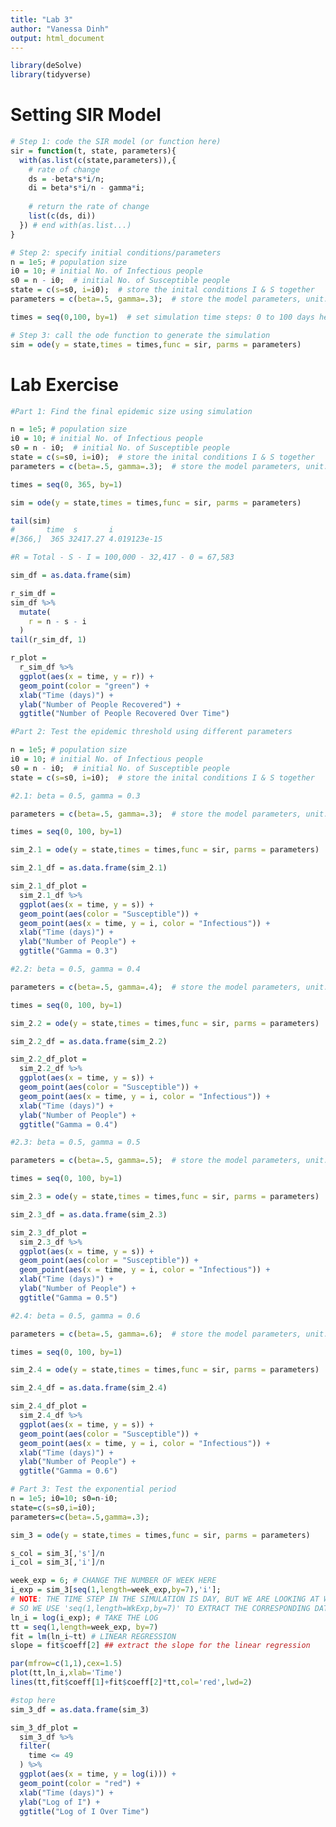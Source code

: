 ```yaml
---
title: "Lab 3"
author: "Vanessa Dinh"
output: html_document
---
```


```r
library(deSolve)
library(tidyverse)
```

# Setting SIR Model

```r
# Step 1: code the SIR model (or function here)
sir = function(t, state, parameters){
  with(as.list(c(state,parameters)),{
    # rate of change
    ds = -beta*s*i/n;
    di = beta*s*i/n - gamma*i;
    
    # return the rate of change
    list(c(ds, di))
  }) # end with(as.list...)
}

```

```r
# Step 2: specify initial conditions/parameters
n = 1e5; # population size
i0 = 10; # initial No. of Infectious people
s0 = n - i0;  # initial No. of Susceptible people
state = c(s=s0, i=i0);  # store the inital conditions I & S together 
parameters = c(beta=.5, gamma=.3);  # store the model parameters, unit: per day

times = seq(0,100, by=1)  # set simulation time steps: 0 to 100 days here

```

```r
# Step 3: call the ode function to generate the simulation
sim = ode(y = state,times = times,func = sir, parms = parameters)
```

# Lab Exercise

```r
#Part 1: Find the final epidemic size using simulation

n = 1e5; # population size
i0 = 10; # initial No. of Infectious people
s0 = n - i0;  # initial No. of Susceptible people
state = c(s=s0, i=i0);  # store the inital conditions I & S together 
parameters = c(beta=.5, gamma=.3);  # store the model parameters, unit: per day

times = seq(0, 365, by=1)

sim = ode(y = state,times = times,func = sir, parms = parameters)

tail(sim)
#       time  s       i
#[366,]  365 32417.27 4.019123e-15

#R = Total - S - I = 100,000 - 32,417 - 0 = 67,583

sim_df = as.data.frame(sim)

r_sim_df = 
sim_df %>% 
  mutate(
    r = n - s - i
  ) 
tail(r_sim_df, 1)

r_plot = 
  r_sim_df %>% 
  ggplot(aes(x = time, y = r)) +
  geom_point(color = "green") +
  xlab("Time (days)") +
  ylab("Number of People Recovered") +
  ggtitle("Number of People Recovered Over Time")
```

```r
#Part 2: Test the epidemic threshold using different parameters

n = 1e5; # population size
i0 = 10; # initial No. of Infectious people
s0 = n - i0;  # initial No. of Susceptible people
state = c(s=s0, i=i0);  # store the inital conditions I & S together 

#2.1: beta = 0.5, gamma = 0.3

parameters = c(beta=.5, gamma=.3);  # store the model parameters, unit: per day

times = seq(0, 100, by=1)

sim_2.1 = ode(y = state,times = times,func = sir, parms = parameters)

sim_2.1_df = as.data.frame(sim_2.1)

sim_2.1_df_plot = 
  sim_2.1_df %>% 
  ggplot(aes(x = time, y = s)) +
  geom_point(aes(color = "Susceptible")) +
  geom_point(aes(x = time, y = i, color = "Infectious")) +
  xlab("Time (days)") +
  ylab("Number of People") +
  ggtitle("Gamma = 0.3")
```


```r
#2.2: beta = 0.5, gamma = 0.4

parameters = c(beta=.5, gamma=.4);  # store the model parameters, unit: per day

times = seq(0, 100, by=1)

sim_2.2 = ode(y = state,times = times,func = sir, parms = parameters)

sim_2.2_df = as.data.frame(sim_2.2)

sim_2.2_df_plot = 
  sim_2.2_df %>% 
  ggplot(aes(x = time, y = s)) +
  geom_point(aes(color = "Susceptible")) +
  geom_point(aes(x = time, y = i, color = "Infectious")) +
  xlab("Time (days)") +
  ylab("Number of People") +
  ggtitle("Gamma = 0.4")
```

```r
#2.3: beta = 0.5, gamma = 0.5

parameters = c(beta=.5, gamma=.5);  # store the model parameters, unit: per day

times = seq(0, 100, by=1)

sim_2.3 = ode(y = state,times = times,func = sir, parms = parameters)

sim_2.3_df = as.data.frame(sim_2.3)

sim_2.3_df_plot = 
  sim_2.3_df %>% 
  ggplot(aes(x = time, y = s)) +
  geom_point(aes(color = "Susceptible")) +
  geom_point(aes(x = time, y = i, color = "Infectious")) +
  xlab("Time (days)") +
  ylab("Number of People") +
  ggtitle("Gamma = 0.5")
```

```r
#2.4: beta = 0.5, gamma = 0.6

parameters = c(beta=.5, gamma=.6);  # store the model parameters, unit: per day

times = seq(0, 100, by=1)

sim_2.4 = ode(y = state,times = times,func = sir, parms = parameters)

sim_2.4_df = as.data.frame(sim_2.4)

sim_2.4_df_plot = 
  sim_2.4_df %>% 
  ggplot(aes(x = time, y = s)) +
  geom_point(aes(color = "Susceptible")) +
  geom_point(aes(x = time, y = i, color = "Infectious")) +
  xlab("Time (days)") +
  ylab("Number of People") +
  ggtitle("Gamma = 0.6")
```

```r
# Part 3: Test the exponential period
n = 1e5; i0=10; s0=n-i0;
state=c(s=s0,i=i0);
parameters=c(beta=.5,gamma=.3);

sim_3 = ode(y = state,times = times,func = sir, parms = parameters)

s_col = sim_3[,'s']/n
i_col = sim_3[,'i']/n

week_exp = 6; # CHANGE THE NUMBER OF WEEK HERE
i_exp = sim_3[seq(1,length=week_exp,by=7),'i']; 
# NOTE: THE TIME STEP IN THE SIMULATION IS DAY, BUT WE ARE LOOKING AT WEEK HERE
# SO WE USE 'seq(1,length=WkExp,by=7)' TO EXTRACT THE CORRESPONDING DATE FOR EACH WEEK
ln_i = log(i_exp); # TAKE THE LOG
tt = seq(1,length=week_exp, by=7)
fit = lm(ln_i~tt) # LINEAR REGRESSION
slope = fit$coeff[2] ## extract the slope for the linear regression

par(mfrow=c(1,1),cex=1.5)
plot(tt,ln_i,xlab='Time')
lines(tt,fit$coeff[1]+fit$coeff[2]*tt,col='red',lwd=2)

#stop here
sim_3_df = as.data.frame(sim_3)

sim_3_df_plot = 
  sim_3_df %>% 
  filter(
    time <= 49
  ) %>% 
  ggplot(aes(x = time, y = log(i))) +
  geom_point(color = "red") +
  xlab("Time (days)") +
  ylab("Log of I") +
  ggtitle("Log of I Over Time")
```

